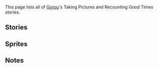 {{Unofficial Translation}}
This page lists all of [[Gorou]]'s Taking Pictures and Recounting Good Times stories.

==Stories==
{{TPRGT Stories by Category Table}}

==Sprites==
{{Files by Category Gallery|Taking Pictures and Recounting Good Times Sprites & Gorou Images}}

==Notes==
{{Reflist|group=Note}}